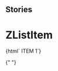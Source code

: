 
## Stories

<Meta title="List/ZListItem" component="z-list-item" />

# ZListItem

<Preview>
  <Story name="z-list-item">
    {html` <z-list-item
      action="${text("action", "10")}"
      icon="${text("icon", "cart")}"
      linktarget="${text("linktarget", "_blank")}"
      link="${text("link", "www.zanichelli.it")}"
      underlined="${boolean("underlined", true)}"
      >ITEM 1</z-list-item
    >`}
  </Story>
</Preview>

{" "}
<Props of="z-list-item" />
